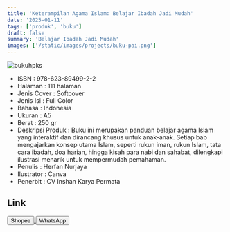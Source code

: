 ```yaml
---
title: 'Keterampilan Agama Islam: Belajar Ibadah Jadi Mudah'
date: '2025-01-11'
tags: ['produk', 'buku']
draft: false
summary: 'Belajar Ibadah Jadi Mudah'
images: ['/static/images/projects/buku-pai.png']
---
```


![bukuhpks](/static/images/projects/buku-pai.png)

- ISBN : 978-623-89499-2-2
- Halaman : 111 halaman
- Jenis Cover : Softcover
- Jenis Isi : Full Color
- Bahasa : Indonesia
- Ukuran : A5
- Berat : 250 gr
- Deskripsi Produk : Buku ini merupakan panduan belajar agama Islam yang interaktif dan dirancang khusus untuk anak-anak. Setiap bab mengajarkan konsep utama Islam, seperti rukun iman, rukun Islam, tata cara ibadah, doa harian, hingga kisah para nabi dan sahabat, dilengkapi ilustrasi menarik untuk mempermudah pemahaman.
- Penulis : Herfan Nurjaya
- Ilustrator : Canva
- Penerbit : CV Inshan Karya Permata

## Link

<div>
<a
  href="https://s.shopee.co.id/LXVJaZbI9"
  target="_blank"
>
  <button className="btn-shopee">Shopee</button>
</a>

  <a href="https://wa.me/6281567891021" target="_blank">
    <button className="btn-wa">WhatsApp</button>
  </a>
</div>
